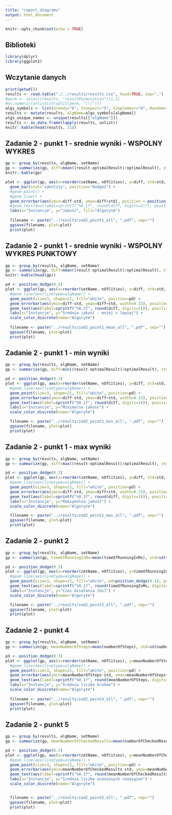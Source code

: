 ---
title: "raport_diagrams"
output: html_document
---

```{r setup, include=FALSE}
knitr::opts_chunk$set(echo = TRUE)
```

## Biblioteki
```{r libraries}
library(dplyr)
library(ggplot2)
```

## Wczytanie danych
```{r load_data}
print(getwd())
results <- read.table("./../results/results.csv", head=TRUE, sep=",")
#perm <- select(results, "resultPermutation")[1,1]
#as.numeric(unlist(strsplit(perm, "\\|")))
algs_symbols <- list(Greedy="G", Steepest="S", SimpleHeur="H", Random="R", RandomWalker="RW")
results <- mutate(results, algName=algs_symbols[algName])
algs_unique_names <- unique(results[["algName"]])
results <- as.data.frame(lapply(results, unlist))
knitr::kable(head(results, 21))
```

## Zadanie 2 - punkt 1 - srednie wyniki - WSPOLNY WYKRES
```{r test}
gp <- group_by(results, algName, setName)
gp <- summarize(gp, diff=mean((result-optimalResult)/optimalResult), std=sd((result-optimalResult)/optimalResult), nOfCities=mean(nOfCities))
knitr::kable(gp)

plot <- ggplot(gp, aes(x=reorder(setName, nOfCities), y=diff, std=std, group=algName, fill=factor(algName))) +
  geom_bar(stat="identity", position="dodge2") +
  #geom_point() +
  #geom_line() +
  geom_errorbar(aes(ymin=diff-std, ymax=diff+std), position = position_dodge(1), width=0.1) +
  #geom_text(aes(label=sprintf("%0.1f", round(diff, digits=2))), position=position_dodge(width=0.9), vjust=-0.25) +
  labs(x="Instancje", y="Jakość", fill="Algorytm")
  
  filename <- paste("../results/zad2_point1_all", ".pdf", sep="")
  ggsave(filename, plot=plot)
  print(plot)
```

## Zadanie 2 - punkt 1 - srednie wyniki - WSPOLNY WYKRES PUNKTOWY
```{r zad2_point1_mean_all}
gp <- group_by(results, algName, setName)
gp <- summarize(gp, diff=mean((result-optimalResult)/optimalResult), std=sd((result-optimalResult)/optimalResult), nOfCities=mean(nOfCities))
knitr::kable(head(gp))

pd <- position_dodge(0.3)
plot <- ggplot(gp, aes(x=reorder(setName, nOfCities), y=diff, std=std, group=algName, colour=algName)) +
  #geom_line(aes(linetype=algName)) +
  geom_point(size=3, shape=21, fill="white", position=pd) +
  geom_errorbar(aes(ymin=diff-std, ymax=diff+std, width=0.15), position=pd) +
  geom_text(aes(label=sprintf("%0.2f", round(diff, digits=2))), position=position_dodge(width=0.9), vjust=-0.25, size=3) +
  labs(x="Instancje", y="Średnia jakość - mniej = lepiej") +
  scale_color_discrete(name="Algorytm")
  
  filename <- paste("../results/zad2_point1_mean_all", ".pdf", sep="")
  ggsave(filename, plot=plot)
  print(plot)
```

## Zadanie 2 - punkt 1 - min wyniki
```{r zad2_point1_min_all}
gp <- group_by(results, algName, setName)
gp <- summarize(gp, diff=min((result-optimalResult)/optimalResult), std=sd((result-optimalResult)/optimalResult), nOfCities=mean(nOfCities))

pd <- position_dodge(0.3)
plot <- ggplot(gp, aes(x=reorder(setName, nOfCities), y=diff, std=std, group=algName, colour=algName)) +
  #geom_line(aes(linetype=algName)) +
  geom_point(size=3, shape=21, fill="white", position=pd) +
  geom_errorbar(aes(ymin=diff-std, ymax=diff+std, width=0.15), position=pd) +
  geom_text(aes(label=sprintf("%0.1f", round(diff, digits=2))), position=position_dodge(width=0.9), vjust=-0.25, size=3) +
  labs(x="Instancje", y="Minimalna jakość") +
  scale_color_discrete(name="Algorytm")

  filename <- paste("../results/zad2_point1_min_all", ".pdf", sep="")
  ggsave(filename, plot=plot)
  print(plot)

```

## Zadanie 2 - punkt 1 - max wyniki
```{r zad2_point1_max_all}
gp <- group_by(results, algName, setName)
gp <- summarize(gp, diff=max((result-optimalResult)/optimalResult), std=sd((result-optimalResult)/optimalResult), nOfCities=mean(nOfCities))

pd <- position_dodge(0.3)
plot <- ggplot(gp, aes(x=reorder(setName, nOfCities), y=diff, std=std, group=algName, colour=algName)) +
  #geom_line(aes(linetype=algName)) +
  geom_point(size=3, shape=21, fill="white", position=pd) +
  geom_errorbar(aes(ymin=diff-std, ymax=diff+std, width=0.15), position=pd) +
  geom_text(aes(label=sprintf("%0.1f", round(diff, digits=2))), position=position_dodge(width=0.9), vjust=-0.25, size=3) +
  labs(x="Instancje", y="Maksymalna jakość") +
  scale_color_discrete(name="Algorytm")

  filename <- paste("../results/zad2_point1_max_all", ".pdf", sep="")
  ggsave(filename, plot=plot)
  print(plot)

```


## Zadanie 2 - punkt 2
```{r zad2_point2_all}
gp <- group_by(results, algName, setName)
gp <- summarize(gp, timeOfRunningInMs=mean(timeOfRunningInMs), std=sd(timeOfRunningInMs), nOfCities=mean(nOfCities))

pd <- position_dodge(0.3)
plot <- ggplot(gp, aes(x=reorder(setName, nOfCities), y=timeOfRunningInMs, group=algName, colour=algName)) +
  #geom_line(aes(linetype=algName)) +
  geom_point(size=3, shape=21, fill="white", pd=position_dodge(0.1), position=pd) +
  geom_text(aes(label=sprintf("%0.1f", round(timeOfRunningInMs, digits=2))), position=position_dodge(width=0.9), vjust=-0.25, size=3) +
  labs(x="Instancje", y="Czas działania [ms]") +
  scale_color_discrete(name="Algorytm")

  filename <- paste("../results/zad2_point2_all", ".pdf", sep="")
  ggsave(filename, plot=plot)
  print(plot)

```

## Zadanie 2 - punkt 4
```{r zad2_point4}
gp <- group_by(results, algName, setName)
gp <- summarize(gp, meanNumberOfSteps=mean(numberOfSteps), std=sd(numberOfSteps), nOfCities=mean(nOfCities))

pd <- position_dodge(0.3)
plot <- ggplot(gp, aes(x=reorder(setName, nOfCities), y=meanNumberOfSteps, group=algName, colour=algName)) +
  #geom_line(aes(linetype=algName)) +
  geom_point(size=3, shape=21, fill="white", position=pd) +
  geom_errorbar(aes(ymin=meanNumberOfSteps-std, ymax=meanNumberOfSteps+std, width=0.15), position=pd) +
  geom_text(aes(label=sprintf("%0.1f", round(meanNumberOfSteps, digits=2))), position=position_dodge(width=0.9), vjust=-0.25, size=3) +
  labs(x="Instancje", y="Średnia liczba kroków") +
  scale_color_discrete(name="Algorytm")
  
  filename <- paste("../results/zad2_point4_all", ".pdf", sep="")
  ggsave(filename, plot=plot)
  print(plot)

```


## Zadanie 2 - punkt 5
```{r zad2_point5}
gp <- group_by(results, algName, setName)
gp <- summarize(gp, meanNumberOfCheckedResults=mean(numberOfCheckedResults), std=sd(numberOfCheckedResults), nOfCities=mean(nOfCities))

pd <- position_dodge(0.3)
plot <- ggplot(gp, aes(x=reorder(setName, nOfCities), y=meanNumberOfCheckedResults, group=algName, colour=algName)) +
  #geom_line(aes(linetype=algName)) +
  geom_point(size=3, shape=21, fill="white", position=pd) +
  geom_errorbar(aes(ymin=meanNumberOfCheckedResults-std, ymax=meanNumberOfCheckedResults+std, width=0.15), position=pd) +
  geom_text(aes(label=sprintf("%0.1f", round(meanNumberOfCheckedResults, digits=2))), position=position_dodge(width=0.9), vjust=-0.25, size=3) +
  labs(x="Instancje", y="Średnia liczba ocenionych rozwiązań") +
  scale_color_discrete(name="Algorytm")


  filename <- paste("../results/zad2_point5_all", ".pdf", sep="")
  ggsave(filename, plot=plot)
  print(plot)


```